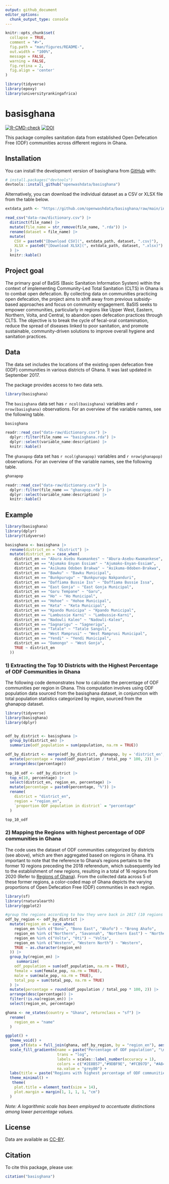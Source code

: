 ```yaml
---
output: github_document
editor_options: 
  chunk_output_type: console
---
```


<!-- README.md is generated from README.Rmd. Please edit that file -->

```r
knitr::opts_chunk$set(
  collapse = TRUE,
  comment = "#>",
  fig.path = "man/figures/README-",
  out.width = "100%",
  message = FALSE,
  warning = FALSE,
  fig.retina = 2,
  fig.align = 'center'
)

library(tidyverse)
library(epoxy)
library(universityrankingafrica)
```

# basisghana

<!-- badges: start -->
[![R-CMD-check](https://github.com/openwashdata/basisghana/actions/workflows/R-CMD-check.yaml/badge.svg)](https://github.com/openwashdata/basisghana/actions/workflows/R-CMD-check.yaml)
[![DOI](https://zenodo.org/badge/676448371.svg)](https://zenodo.org/doi/10.5281/zenodo.10255444) 
<!-- badges: end -->

This package compiles sanitation data from established Open Defecation Free (ODF) communities across different regions in Ghana.

## Installation

You can install the development version of basisghana from [GitHub](https://github.com/) with:

``` r
# install.packages("devtools")
devtools::install_github("openwashdata/basisghana")
```
Alternatively, you can download the individual dataset as a CSV or XLSX
file from the table below.

```r

extdata_path <- "https://github.com/openwashdata/basisghana/raw/main/inst/extdata/"

read_csv("data-raw/dictionary.csv") |> 
  distinct(file_name) |> 
  mutate(file_name = str_remove(file_name, ".rda")) |> 
  rename(dataset = file_name) |> 
  mutate(
    CSV = paste0("[Download CSV](", extdata_path, dataset, ".csv)"),
    XLSX = paste0("[Download XLSX](", extdata_path, dataset, ".xlsx)")
  ) |> 
  knitr::kable()

```
## Project goal
The primary goal of BaSIS (Basic Sanitation Information System) within the context of implementing Community-Led Total Sanitation (CLTS) in Ghana is to combat open defecation. By collecting data on communities practicing open defecation, the project aims to shift away from previous subsidy-based approaches and focus on community engagement. BaSIS seeks to empower communities, particularly in regions like Upper West, Eastern, Northern, Volta, and Central, to abandon open defecation practices through CLTS. The objective is to break the cycle of fecal-oral contamination, reduce the spread of diseases linked to poor sanitation, and promote sustainable, community-driven solutions to improve overall hygiene and sanitation practices.


## Data

The data set includes the locations of the existing open defecation free (ODF) communities in 
various districts of Ghana. It was last updated in September 2017. 

The package provides access to two data sets.

```r
library(basisghana)
```

The `basisghana` data set has `r ncol(basisghana)`
variables and `r nrow(basisghana)` observations. For an overview
of the variable names, see the following table.

```r
basisghana
```

```r
readr::read_csv("data-raw/dictionary.csv") |> 
  dplyr::filter(file_name == "basisghana.rda") |> 
  dplyr::select(variable_name:description) |> 
  knitr::kable()
```

The `ghanapop` data set has `r ncol(ghanapop)`
variables and `r nrow(ghanapop)` observations. For an overview
of the variable names, see the following table.

```r
ghanapop
```

```r
readr::read_csv("data-raw/dictionary.csv") |> 
  dplyr::filter(file_name == "ghanapop.rda") |> 
  dplyr::select(variable_name:description) |> 
  knitr::kable()
```

## Example

```r
library(basisghana)
library(dplyr)
library(tidyverse)

basisghana <- basisghana |> 
  rename(district_en = "district") |>
  mutate(district_en = case_when(
    district_en == "Abura Asebu Kwamankes" ~ "Abura-Asebu-Kwamankese",
    district_en == "Ajumako Enyan Essiam" ~ "Ajumako-Enyan-Essiam",
    district_en == "Asikuma Odoben Brakwa" ~ "Asikuma-Odoben-Brakwa",
    district_en == "Bawku" ~ "Bawku Municipal",
    district_en == "Bunkpurugu" ~ "Bunkpurugu Nakpanduri",
    district_en == "Daffiama Bussie Iss" ~ "Daffiama Bussie Issa",
    district_en == "East Gonja" ~ "East Gonja Municipal",
    district_en == "Garu Tempane" ~ "Garu",
    district_en == "Ho" ~ "Ho Municipal",
    district_en == "Hohoe" ~ "Hohoe Municipal",
    district_en == "Keta" ~ "Keta Municipal",
    district_en == "Kpando Municipa" ~ "Kpando Municipal",
    district_en == "Lambussie Karni" ~ "Lambussie-Karni",
    district_en == "Nadowli Kaleo" ~ "Nadowli-Kaleo",
    district_en == "Sagnarigu" ~ "Sagnerigu",
    district_en == "Tatale" ~ "Tatale Sanguli",
    district_en == "West Mamprusi" ~ "West Mamprusi Municipal",
    district_en == "Yendi" ~ "Yendi Municipal",
    district_en == "Damongo" ~ "West Gonja",
    TRUE ~ district_en
  ))
```

### 1) Extracting the Top 10 Districts with the Highest Percentage of ODF Communities in Ghana

The following code demonstrates how to calculate the percentage of ODF communities per region in Ghana. This computation involves using ODF population data sourced from the basisghana dataset, in conjunction with total population statistics categorized by region, sourced from the ghanapop dataset.

```r
library(tidyverse)
library(basisghana)
library(dplyr)


odf_by_district <- basisghana |> 
  group_by(district_en) |> 
  summarize(odf_population = sum(population, na.rm = TRUE)) 

odf_by_district <- merge(odf_by_district, ghanapop, by = 'district_en', all = TRUE) |> 
  mutate(percentage = round(odf_population / total_pop * 100, 2)) |> 
  arrange(desc(percentage)) 
  
top_10_odf <- odf_by_district |> 
  top_n(10, percentage) |> 
  select(district_en, region_en, percentage) |>
  mutate(percentage = paste0(percentage, "%")) |> 
  rename(
    district = "district_en",
    region = "region_en",
    `proportion ODF population in district` = "percentage"
  )

top_10_odf
```

### 2) Mapping the Regions with highest percentage of ODF communities in Ghana

The code uses the dataset of ODF communities categorized by districts (see above), which are then aggregated based on regions in Ghana. It's important to note that the reference to Ghana's regions pertains to the former 10 regions preceding the 2018 referendum, which subsequently led to the establishment of new regions, resulting in a total of 16 regions from 2020 (Refer to [Regions of Ghana](https://en.wikipedia.org/wiki/Regions_of_Ghana)). From the collected data across 5 of these former regions, a color-coded map of Ghana depicts the varying proportions of Open Defecation Free (ODF) communities in each region. 


```r
library(sf)
library(rnaturalearth)
library(ggplot2)

#group the regions according to how they were back in 2017 (10 regions instead of 16)
odf_by_region <- odf_by_district |> 
  mutate(region_en = case_when(
    region_en %in% c("Bono", "Bono East", "Ahafo") ~ "Brong Ahafo",
    region_en %in% c("Northern", "Savannah", "Northern East") ~ "Northern",
    region_en %in% c("Volta", "Oti") ~ "Volta",
    region_en %in% c("Western", "Western North") ~ "Western",
    TRUE ~ as.character(region_en)
  )) |> 
  group_by(region_en) |> 
     summarize(
    odf_population = sum(odf_population, na.rm = TRUE),
    female = sum(female_pop, na.rm = TRUE),  
    male = sum(male_pop, na.rm = TRUE), 
    total_pop = sum(total_pop, na.rm = TRUE)
  ) |> 
  mutate(percentage = round(odf_population / total_pop * 100, 2)) |> 
  arrange(desc(percentage)) |> 
  filter(!is.na(region_en)) |> 
  select(region_en, percentage)

ghana <- ne_states(country = "Ghana", returnclass = "sf") |> 
  rename(
    region_en = "name"
  )

ggplot() +
  theme_void() +
  geom_sf(data = full_join(ghana, odf_by_region, by = "region_en"), aes(fill = percentage), color = "white", lwd = 0) +
  scale_fill_gradientn(name = paste("Percentage of ODF population", "\n by region (logarithmic scale)"),
                       trans = "log",
                       labels = scales::label_number(accuracy = 1),
                       colors = c("#2E8B57","#9DBF9E", "#FCB97D", "#A84268"),
                       na.value = "grey80") +
  labs(title = paste("Regions with highest percentage of ODF communities", "\n                              in Ghana (2017)")) +
  theme_minimal() +
   theme(
    plot.title = element_text(size = 14),  
    plot.margin = margin(1, 1, 1, 1, "cm")  
  ) 
```

*Note: A logarithmic scale has been employed to accentuate distinctions among lower percentage values.*

## License

Data are available as 
[CC-BY](https://github.com/openwashdata/basisghana/LICENSE.md).

## Citation

To cite this package, please use:

```r
citation("basisghana")
```
